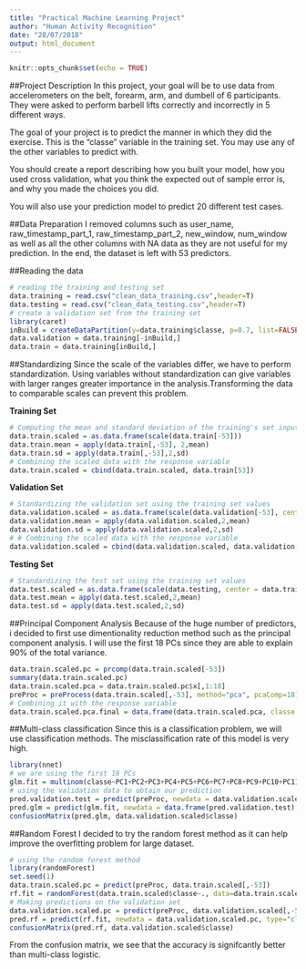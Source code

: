 ```yaml
---
title: "Practical Machine Learning Project"
author: "Human Activity Recognition"
date: "28/07/2018"
output: html_document
---
```


```r
knitr::opts_chunk$set(echo = TRUE)
```

##Project Description
In this project, your goal will be to use data from accelerometers on the belt, forearm, arm, and dumbell of 6 participants. They were asked to perform barbell lifts correctly and incorrectly in 5 different ways.

The goal of your project is to predict the manner in which they did the exercise. This is the "classe" variable in the training set. You may use any of the other variables to predict with.

You should create a report describing how you built your model, how you used cross validation, what you think the expected out of sample error is, and why you made the choices you did. 

You will also use your prediction model to predict 20 different test cases.

##Data Preparation
I removed columns such as user_name, raw_timestamp_part_1, raw_timestamp_part_2, new_window, num_window as well as all the other columns with NA data as they are not useful for my prediction. In the end, the dataset is left with 53 predictors.

##Reading the data
```r
# reading the training and testing set
data.training = read.csv("clean_data_training.csv",header=T)
data.testing = read.csv("clean_data_testing.csv",header=T)
# create a validation set from the training set
library(caret)
inBuild = createDataPartition(y=data.training$classe, p=0.7, list=FALSE)
data.validation = data.training[-inBuild,]
data.train = data.training[inBuild,]
```

##Standardizing
Since the scale of the variables differ, we have to perform standardization. Using variables without standardization can give variables with larger ranges greater importance in the analysis.Transforming the data to comparable scales 
can prevent this problem.

**Training Set**
```r
# Computing the mean and standard deviation of the training's set input
data.train.scaled = as.data.frame(scale(data.train[-53]))
data.train.mean = apply(data.train[,-53], 2,mean)
data.train.sd = apply(data.train[,-53],2,sd)
# Combining the scaled data with the response variable
data.train.scaled = cbind(data.train.scaled, data.train[53])
```
**Validation Set**
```r
# Standardizing the validation set using the training set values
data.validation.scaled = as.data.frame(scale(data.validation[-53], center = data.train.mean, scale = data.train.sd))
data.validation.mean = apply(data.validation.scaled,2,mean)
data.validation.sd = apply(data.validation.scaled,2,sd)
# # Combining the scaled data with the response variable
data.validation.scaled = cbind(data.validation.scaled, data.validation[53])
```
**Testing Set**
```r
# Standardizing the test set using the training set values
data.test.scaled = as.data.frame(scale(data.testing, center = data.train.mean, scale = data.train.sd))
data.test.mean = apply(data.test.scaled,2,mean)
data.test.sd = apply(data.test.scaled,2,sd)
```

##Principal Component Analysis
Because of the huge number of predictors, i decided to first use dimentionality reduction method such as the 
principal component analysis. I will use the first 18 PCs since they are able to explain 90% of the total variance.

```r
data.train.scaled.pc = prcomp(data.train.scaled[-53])
summary(data.train.scaled.pc)
data.train.scaled.pca = data.train.scaled.pc$x[,1:18]
preProc = preProcess(data.train.scaled[,-53], method="pca", pcaComp=18)
# Combining it with the response variable
data.train.scaled.pca.final = data.frame(data.train.scaled.pca, classe = data.train.scaled[,53])
```

##Multi-class classification
Since this is a classification problem, we will use classification methods.
The misclassification rate of this model is very high.
```r
library(nnet)
# we are using the first 18 PCs
glm.fit = multinom(classe~PC1+PC2+PC3+PC4+PC5+PC6+PC7+PC8+PC9+PC10+PC11+PC12+PC13+PC14+PC15+PC16+PC17+PC18, data = data.train.scaled.pca.final)
# using the validation data to obtain our prediction
pred.validation.test = predict(preProc, newdata = data.validation.scaled[,-53])
pred.glm = predict(glm.fit, newdata = data.frame(pred.validation.test), type="class")
confusionMatrix(pred.glm, data.validation.scaled$classe)
```

##Random Forest
I decided to try the random forest method as it can help improve the overfitting problem for large dataset.
```r
# using the random forest method
library(randomForest)
set.seed(1)
data.train.scaled.pc = predict(preProc, data.train.scaled[,-53])
rf.fit = randomForest(data.train.scaled$classe~., data=data.train.scaled.pc)
# Making predictions on the validation set
data.validation.scaled.pc = predict(preProc, data.validation.scaled[,-53])
pred.rf = predict(rf.fit, newdata = data.validation.scaled.pc, type="class")
confusionMatrix(pred.rf, data.validation.scaled$classe)
```
From the confusion matrix, we see that the accuracy is signifcantly better than multi-class logistic.




